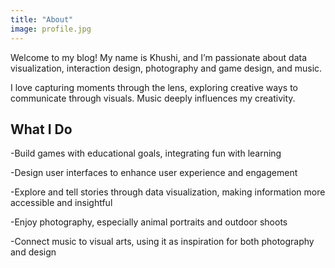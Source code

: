 ```yaml
---
title: "About"
image: profile.jpg
---
```


Welcome to my blog! My name is Khushi, and I'm passionate about data visualization, interaction design, photography and game design, and music.

I love capturing moments through the lens, exploring creative ways to communicate through visuals. Music deeply influences my creativity.

## What I Do

-Build games with educational goals, integrating fun with learning

-Design user interfaces to enhance user experience and engagement

-Explore and tell stories through data visualization, making information more accessible and insightful

-Enjoy photography, especially animal portraits and outdoor shoots

-Connect music to visual arts, using it as inspiration for both photography and design
